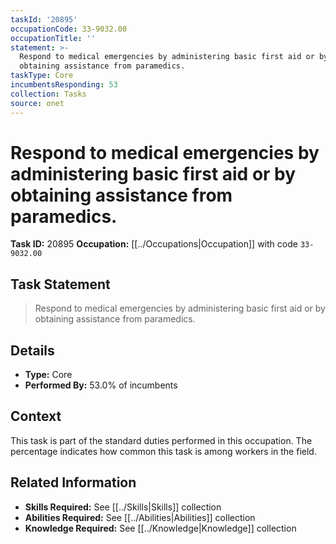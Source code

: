```yaml
---
taskId: '20895'
occupationCode: 33-9032.00
occupationTitle: ''
statement: >-
  Respond to medical emergencies by administering basic first aid or by
  obtaining assistance from paramedics.
taskType: Core
incumbentsResponding: 53
collection: Tasks
source: onet
---
```

# Respond to medical emergencies by administering basic first aid or by obtaining assistance from paramedics.

**Task ID:** 20895
**Occupation:** [[../Occupations|Occupation]] with code `33-9032.00`

## Task Statement

> Respond to medical emergencies by administering basic first aid or by obtaining assistance from paramedics.

## Details

- **Type:** Core
- **Performed By:** 53.0% of incumbents

## Context

This task is part of the standard duties performed in this occupation. The percentage indicates how common this task is among workers in the field.

## Related Information

- **Skills Required:** See [[../Skills|Skills]] collection
- **Abilities Required:** See [[../Abilities|Abilities]] collection
- **Knowledge Required:** See [[../Knowledge|Knowledge]] collection
